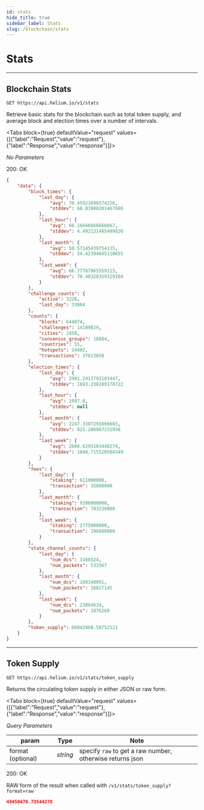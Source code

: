 ```yaml
---
id: stats
hide_title: true
sidebar_label: Stats
slug: /blockchain/stats
---
```



# Stats

---

## Blockchain Stats

```
GET https://api.helium.io/v1/stats
```

Retrieve basic stats for the blockchain such as total token supply, and average
block and election times over a number of intervals.

<Tabs
  block={true}
  defaultValue="request"
  values={[{"label":"Request","value":"request"},{"label":"Response","value":"response"}]}>
<TabItem value="request">

_No Parameters_

</TabItem>
<TabItem value="response">

200: OK

```json
{
    "data": {
        "block_times": {
            "last_day": {
                "avg": 70.45921696574226,
                "stddev": 68.83988201467606
            },
            "last_hour": {
                "avg": 66.16666666666667,
                "stddev": 4.492131485499826
            },
            "last_month": {
                "avg": 58.57145439754135,
                "stddev": 54.42394685110655
            },
            "last_week": {
                "avg": 66.77767965559113,
                "stddev": 78.40328359329104
            }
        },
        "challenge_counts": {
            "active": 3226,
            "last_day": 33084
        },
        "counts": {
            "blocks": 644074,
            "challenges": 14189829,
            "cities": 2458,
            "consensus_groups": 16884,
            "countries": 55,
            "hotspots": 14402,
            "transactions": 37813658
        },
        "election_times": {
            "last_day": {
                "avg": 2981.2413793103447,
                "stddev": 1693.238289178722
            },
            "last_hour": {
                "avg": 1997.0,
                "stddev": null
            },
            "last_month": {
                "avg": 2247.3307291666665,
                "stddev": 821.206067231938
            },
            "last_week": {
                "avg": 2608.6293103448274,
                "stddev": 1048.715520504349
            }
        },
        "fees": {
            "last_day": {
                "staking": 611000000,
                "transaction": 35090000
            },
            "last_month": {
                "staking": 9306000000,
                "transaction": 703230000
            },
            "last_week": {
                "staking": 2775000000,
                "transaction": 196880000
            }
        },
        "state_channel_counts": {
            "last_day": {
                "num_dcs": 3160324,
                "num_packets": 532567
            },
            "last_month": {
                "num_dcs": 100340091,
                "num_packets": 16827145
            },
            "last_week": {
                "num_dcs": 23064634,
                "num_packets": 3876268
            }
        },
        "token_supply": 66042860.58752121
    }
}
```

</TabItem>
</Tabs>

---

## Token Supply

```
GET https://api.helium.io/v1/stats/token_supply
```

Returns the circulating token supply in either JSON or raw form.

<Tabs
  block={true}
  defaultValue="request"
  values={[{"label":"Request","value":"request"},{"label":"Response","value":"response"}]}>
<TabItem value="request">

_Query Parameters_

| param             | Type     | Note                                                      |
| ----------------- | -------- | --------------------------------------------------------- |
| format (optional) | _string_ | specify `raw` to get a raw number, otherwise returns json |

</TabItem>
<TabItem value="response">

200: OK

RAW form of the result when called with `/v1/stats/token_supply?format=raw`

```json
49450470.73544278
```

</TabItem>
</Tabs>
